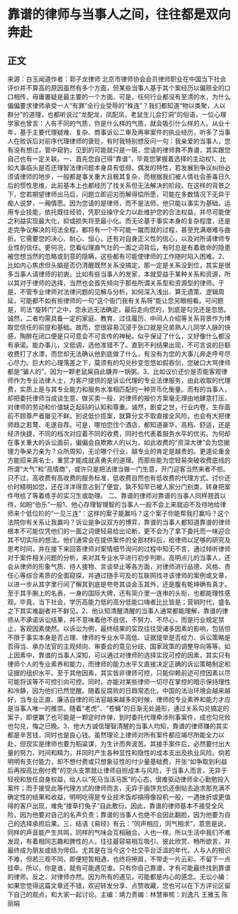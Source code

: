# 靠谱的律师与当事人之间，往往都是双向奔赴
## 正文
来源：白玉闻道作者：郭子龙律师 北京市律师协会会员律师职业在中国当下社会评价并不算高的原因虽然有多个方面，但某些当事人基于其个案经历以偏赅全的口口相传，毋庸置疑是最主要的一个方面。可是，任何行业都没有至清的水，为什么偏偏要求律师承受一人“有罪”全行业受辱的“株连”？我们都知道“物以类聚，人以群分”的道理，也都听说过“龙配龙，凤配凤，老鼠生儿会打洞”的俗语，一位心理学家也曾言：人有不同的气质，你是什么样的气质，就会吸引什么样的人。从业十年，基于主要代理疑难、复杂、商事诉讼二审及再审案件的执业经历，听多了当事人在败诉后对前序代理律师的褒贬，有时我特别想反问一句：我亲爱的当事人，您有没有想过，管中窥豹，见到的可能就只是一斑，您请的律师靠不靠谱，其实跟您自己也有一定关联。一、首先您自己得“靠谱”，毕竟您掌握着选择的主动权1、比如大事临头是否还理智法律问题本身具有低频、偶发的特性，若发展到争议纠纷必须请律师的地步，一般都是事关重大且极其复杂，而根据我们被人情社会荼毒日久后的惯性思维，此前基本上也都经历了找关系但无法解决的阶段。在这样的背景之下，您若期望律师出马后，问题立即迎刃而解得偿所愿，可能在多数情况下无异于痴人说梦，一厢情愿。因为您请的是律师，而不是法师。他只能以事实为基础，运用专业技能，依托既往经验，凭职业操守全力以赴维护您的合法权益，并尽可能使之利益实现最大化，抑或损失将至最小化。而无论基于事实本身的复杂程度，还是走完争议解决的司法全程，都将有一个不可能一蹴而就的过程，甚至充满艰难与曲折。它需要您的决心、耐心、恒心，还有对自身正义性的信心，以及对所请律师专业性的信任。更何况，您看似理直气壮的一面之词背后，有时总是有着致命的隐患被您想当然的忽略或刻意的隐瞒，这些都有可能使律师的工作随时陷入困难。2、比如内心焦虑但头脑是否仍清醒既然关系没搞定，那一定是关系没到位，其实是很多当事人请律师的初衷。比如有些当事人的发家，本就受益于某种关系和资源，所以其对于律师的选择，当然也会首先倾向于那些所谓关系型和资源型的律师。于是，不管专业律师对法律问题的见解与分析，如何深入浅出、算无遗策、逻辑周延，可能都不如有些律师的一句“这个衙门我有关系呀”能让您另眼相看。可问题是，司法“旋转门”之中，您永远无法确定，最后走向您的，到底是勾兑还是忽悠。诚然，二者均需具备一定的家庭、教育、过往履历、中间人介绍等关系背景作为博取您信任的前提和基础。故而，您很容易沉浸于张口就是兄弟熟人儿同学人脉的快感，陶醉在闭口便是只可意会不可言传的神秘。似乎保证了什么，又好像什么都没有承诺。能办事儿，又低调，选他准错不了。直到不利结果出现，不可言说的巨额收费打了水漂，而您却无法确认他到底做了什么，有没有为您的大事儿奔走呼号尽心尽力。巨大的心理落差之下，莫须有的勾兑秒变忽悠如假吞剑，您破口大骂律师都是“骗人的”，因为一颗老鼠屎自此嫌弃一锅粥。3、比如议价还价是否能客观律师作为专业法律人士，为客户提供的是诉讼代理的专业法律服务，由此收取的代理费，实质上是与其专业能力和服务水准相匹配的一种货币化衡量。而有的当事人，却把委托律师当成谈生意、做买卖一般，对律师的报价方案毫无理由地肆意打压，对律师的劳动和价值缺乏起码的认知和尊重。诚然，剧变之世，行业内卷，生存面前不顾尊严者屡见不鲜。别说低价揽案，就算分文不取直接全风险，也会有大把律师趋之若鹜、毛遂自荐。可是，哪怕您住个酒店，都知道豪华、高档、舒适，还是经济快捷，不同的档次对应着不同的收费，同时也代表着服务水平的优劣。为何却在事关重大的诉讼面前，偏偏会自欺欺人的以为，如此收费的“资深大律”会为您据理力争亲力亲为？众所周知，无论哪个行业，越专业的肯定是越贵的。更遑论重金方能招来真名士，重赏才能成就真勇夫的道理。而那些能为您轻易突破收费底线的所谓“大气”和“高情商”，或许只是把法律当做一门生意，开门迎客当然来者不拒。只不过，高收费有高收费的服务标准，低收费自然也有低收费的代理方式。讨价还价时精明如您，还在洋洋得意占到了便宜，孰不知早已被人家分门别类，转身把案件甩给了等着练手的实习生或助理。 二、靠谱的律师对靠谱的当事人同样翘首以待，如盼“伯乐”一般1、他心存理智理智的当事人一般不会上来就迫不及待地给律师来个低位阶的“一见三连”：这样的案子能赢吗？这个案子你能帮我打赢吗？这个法院你有关系让我赢吗？诉讼是争议双方的博弈，靠谱的当事人都知道靠谱的律师根本不可能仅凭他们的一面之词便轻易给出论断，更不会为了拿下委托而一味迎合其不切实际的想法。他们通常会在提供案件的全部材料后，给律师以足够的研究及思考时间，并在接下来回答律师对案情细节询问的过程中知无不言，通过倾听律师对于案件相关问题的分析，来对其专业水平进行初步判断。高明点儿的当事人，还会从律师的形象气质、待人接物、言谈举止等各方面，对律师进行品德、风格、责任心等综合素质的全面窥探，并通过随手可及的互联网找寻该律师的案例或文章，以进一步从其字里行间了解其到底是夸夸其谈金玉其外，还是腹有乾坤确有真才。至于其手腕上的名表，一身的国际大牌，还有简介里一连串的头衔，也都能理性感观。毕竟，当下社会，学历高能力低的高分低能口嗨者比比皆是；营销时代，盛名之下其实难副者并不鲜见。2、他认知清醒清醒的当事人通常都能理解，靠谱的律师从不承诺诉讼结果，并不意味着他不自信、不努力、不尽心，而是行业规定禁止，客观因素使然。以诉讼为例，最终结果的实现往往受诸多因素的影响，包括但不限于事实本身是否占理、律师的专业水平高低、证据提举是否给力、诉讼策略是否得当、承办法官的主观倾向、审委会的意见分歧、国家政策的调整导向等等。如上因素中，靠谱的当事人深知，可以通过对律师的选择实现可控的因素，其实只有律师个人的专业素养和能力，而律师的能力水平又直接决定正确的诉讼策略制定和证据的组织水平。至于其他因素，其实皆非律师可控，只能仰赖前述可控因素以尽可能将该等不可控引向可控。同时，亦能对某些律师一切尽在掌控的暗示保持理性和冷静，因为他们已然觉醒。随着反腐败的日趋常态化，中国的法治环境会越来越好，当专业正直、廉洁自律的司法官越来越多的时候，律师的专业素养和能力才应是当事人唯一的推崇。随着“老虎”、“苍蝇”的日渐无处遁形，通过关系勾兑搞定的案子，即便赢了也可能是一颗定时炸弹，到时委托代理牵涉刑事案件，成也勾兑败也勾兑，悔之已晚。3、他大方诚信理智清醒的当事人均知，靠谱的律师赚的其实都是辛苦钱，同时也是良心钱。虽然理论上律师对所有案件都应竭尽所能全力以赴，但现实是律师也要为稻粱谋，为生计而奔波苦。其接手案件后，必然要付出大量的努力、时间和精力，并同时产生各种显性和隐性的成本支出及执业风险。倘若明明有支付能力，却不想付费或只想象征性的付少量基础费，开张“如争取到利益后再按高比例付费”的空头支票就让律师自担成本与风险，于当事人而言，无异于轻视和放任自身权益，给人以“死马当活马医”的心态，很难驱动律师全心勤勉投入案件；而于接受此等代理方式的律师而言，无异于画饼充饥还倒贴去追求那充满不确定性的结果和收益，明明吃得是专业技术饭却搞得像投机一般，一遇挫折或更值得的客户出现，难免“搂草打兔子”自此敷衍。因此，靠谱的律师基本不接受全风险，因为他要对自己的名声负责；靠谱的当事人也绝不会因此翻脸，因为他要为自己的选择承担后果。三、结语《易经》有云：“同声相应，同气相求”，意思是说，同样的声音能产生共鸣，同样的气味会互相融合。人也一样。所以生活中我们不难发现，有着相同志趣和脾性的人，往往最容易相互吸引、彼此欣赏、畅所欲言，并最终成为朋友或结为伴侣。尤其是在当今这个社交平台泛滥的年代，人与人的相识不难，但若三观不同，即便短暂相遇，也终将擦肩，不带走一片云彩，不留下一点挂牵。所以，你是谁，就有可能遇见谁。只有你自己靠谱，才有可能最终找到靠谱的律师。反之，对律师亦然。因为所有的遇见，可能都是内心的感念。无讼小编：如果您觉得这篇文章还不错，欢迎转发分享、点赞收藏，您也可以在下方评论区留下自己的观点，和大家一起讨论。主编：靖力责编：林慧审核：刘逸凡 王雅玉 陈丽娟 